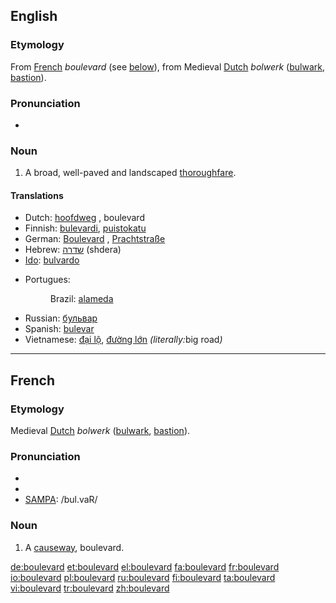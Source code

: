 {{see|Boulevard}}
==English==

===Etymology===
From [[French]] ''boulevard'' (see [[Boulevard#French|below]]), from Medieval [[Dutch]] ''bolwerk'' ([[bulwark]], [[bastion]]).

===Pronunciation===
* {{IPA|/ˈbʊlɨvɑɹd̚/}}

===Noun===
{{en-noun}}

# A broad, well-paved and landscaped [[thoroughfare]].

====Translations====
{{top}}
* Dutch: [[hoofdweg]] {{m}}, boulevard {{m}}
* Finnish: [[bulevardi]], [[puistokatu]]
* German: [[Boulevard]] {{m}}, [[Prachtstraße]] {{f}}
* Hebrew: [[שדרה]] (shdera) {{f}}
* [[Ido]]: [[bulvardo]]
{{mid}}
* Portugues:
*: Brazil: {{s}}{{m}} [[alameda]]
* Russian: {{m}} [[бульвар]]
* Spanish: [[bulevar]] {{m}}
* Vietnamese: [[đại lộ]], [[đường lớn]] ''(literally: ''big road'')''
{{bottom}}

----

==French==

===Etymology===
Medieval [[Dutch]] ''bolwerk'' ([[bulwark]], [[bastion]]).

===Pronunciation===
*{{audio|Fr-boulevard.ogg|audio}}
* {{IPA|/bul.vaʁ/}}
* [[w:SAMPA|SAMPA]]: /bul.vaR/

===Noun===
{{fr-noun|m}}

# A [[causeway]], boulevard.

[[de:boulevard]]
[[et:boulevard]]
[[el:boulevard]]
[[fa:boulevard]]
[[fr:boulevard]]
[[io:boulevard]]
[[pl:boulevard]]
[[ru:boulevard]]
[[fi:boulevard]]
[[ta:boulevard]]
[[vi:boulevard]]
[[tr:boulevard]]
[[zh:boulevard]]